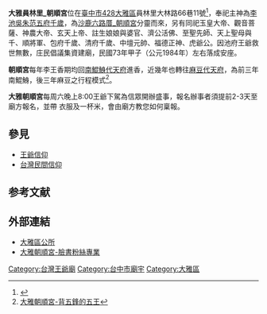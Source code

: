 {{東亞廟宇
| name = 臺中市大雅區朝順宮
| img = File:朝順宮.JPG
| img_capt = [[台中市|台中市]][[大雅區|大雅區]]朝順宮廣場前
| image_width = 250px
| location = {{ROC-TWN}}[[台中市|台中市]][[大雅區|大雅區]]員林里大林路66巷11號上
| god = [[五府千歲|五府千歲]]
| type = 
| struct =  
| open_year = 
| cere_date = 
|}}
'''大雅員林里_朝順宮'''位在[[臺中市|臺中市]][[428大雅區|428大雅區]]員林里大林路66巷11號<ref>{{Cite web |url=http://www.baibai.com.tw/view-temple.asp?com_ser=3780 |title=網路拜拜 |access-date=2011-01-20 |archive-date=2019-06-04 |archive-url=https://web.archive.org/web/20190604180739/http://www.baibai.com.tw/view-temple.asp?com_ser=3780 |dead-url=no }}</ref>，奉祀主神為[[李池吳朱范五府千歲|李池吳朱范五府千歲]]，為[[沙鹿六路厝_朝順宮|沙鹿六路厝_朝順宮]]分靈而來，另有同祀玉皇大帝、觀音菩薩、神農大帝、玄天上帝、註生娘娘與婆官、濟公活佛、至聖先師、天上聖母與千、順將軍、包府千歲、清府千歲、中壇元帥、福德正神、虎爺公。因池府王爺救世無數，庄民倡議集資建廟，民國73年甲子（公元1984年）左右落成安座。

'''朝順宮'''每年李王香期均回[[南鯤鯓代天府|南鯤鯓代天府]]進香，近幾年也轉往[[麻豆代天府|麻豆代天府]]，為前三年南鯤鯓，後三年麻豆之行程模式<ref>[http://tw.myblog.yahoo.com/im8855602001/article?mid=661&sc=1 大雅朝順宮-背五鋒的五王]{{dead link|date=2017年12月 |bot=InternetArchiveBot |fix-attempted=yes }}</ref>。

'''大雅朝順宮'''每周六晚上8:00王爺下駕為信眾開辦盛事，報名辦事者須提前2-3天至廟方報名，並帶 衣服及一杯米，會由廟方教您如何稟報。

==參見==
*[[王爺信仰|王爺信仰]]
*[[台灣民間信仰|台灣民間信仰]]

==参考文献==
{{reflist}}

==外部連結==
*[https://web.archive.org/web/20110220005500/http://www.daya.taichung.gov.tw/index.asp 大雅區公所]
*[https://www.facebook.com/daya.chaoshuncong/ 大雅朝順宮-臉書粉絲專業]
{{TW-stub}}
[[Category:台灣王爺廟|Category:台灣王爺廟]]
[[Category:台中市廟宇|Category:台中市廟宇]]
[[Category:大雅區|Category:大雅區]]